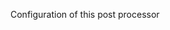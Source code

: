 <!-- Code generated from the comments of the Config struct in post-processor/alicloud-import/post-processor.go; DO NOT EDIT MANUALLY -->

Configuration of this post processor

<!-- End of code generated from the comments of the Config struct in post-processor/alicloud-import/post-processor.go; -->
